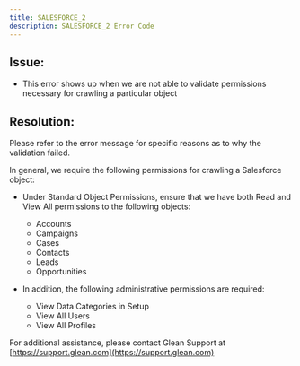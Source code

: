 ```yaml
---
title: SALESFORCE_2
description: SALESFORCE_2 Error Code
---
```


## Issue:

- This error shows up when we are not able to validate permissions necessary for crawling a particular object

## Resolution:

Please refer to the error message for specific reasons as to why the validation failed.

In general, we require the following permissions for crawling a Salesforce object:

- Under Standard Object Permissions, ensure that we have both Read and View All permissions to the following objects:
    - Accounts
    - Campaigns
    - Cases
    - Contacts
    - Leads
    - Opportunities

- In addition, the following administrative permissions are required:
    - View Data Categories in Setup
    - View All Users
    - View All Profiles

For additional assistance, please contact Glean Support at [https://support.glean.com](https://support.glean.com)
